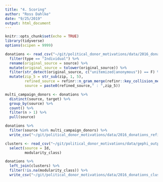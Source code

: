 ```yaml
---
title: "4. Scoring"
author: "Ross Dahlke"
date: "9/25/2019"
output: html_document
---
```


```r
knitr::opts_chunk$set(echo = TRUE)
library(tidyverse)
options(scipen = 9999)
```

```r
donations <- read_csv("~/git/political_donor_motivations/data/2016_donations.csv") %>%
  filter(type == "Individual") %>% 
  rename(original_source = source) %>% 
  mutate(original_source = tolower(original_source)) %>% 
  filter(str_detect(original_source, c("unitemized|anonymous")) == F) %>% 
  mutate(zip_5 = str_sub(zip, 1, 5),
         refined_source = refinr::n_gram_merge(refinr::key_collision_merge(original_source)),
         source = paste0(refined_source," : ",zip_5)) 

multi_campaign_donors <- donations %>% 
  distinct(source, target) %>% 
  group_by(source) %>% 
  count() %>% 
  filter(n > 1) %>% 
  pull(source)

donations %>% 
  filter(source %in% multi_campaign_donors) %>% 
  write_csv("~/git/political_donor_motivations/data/2016_donations_refined.csv")
```

```r
clusters <- read_csv("~/git/political_donor_motivations/data/gephi_output_all.csv") %>% 
  select(source = Id,
         modularity_class)
```

```r
donations %>% 
  left_join(clusters) %>% 
  filter(!is.na(modularity_class)) %>% 
  write_csv("~/git/political_donor_motivations/data/2016_donations_clusters_all.csv")
```


